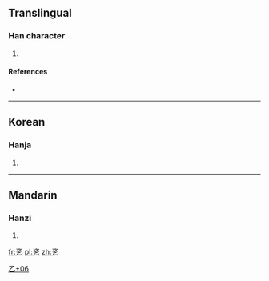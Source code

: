 ==Translingual==

===Han character===
{{Han char|rn=5|rad=乙|as=06|sn=7|four=37717/17717|canj=ION|ids=⿱次乙}}

# {{defn|Han|sort=乙06}}

====References====
* {{Han ref|kx=0084.161|dj=0171.211|hdz=10053.171|uh=4E72|ud=20082}}

----

==Korean==

===Hanja===
{{ko-hanja|hangeul=잘|rv=jal|mr=chal|y=cal}}

# {{defn|lang=ko|sort=乙06}}

----

==Mandarin==

===Hanzi===
{{cmn-hanzi|pin=[[zī]] ([[zi1]])|wg=tzu<sup>1</sup>}}

# {{defn|lang=cmn|sort=乙06}}

[[Category:Korean-only CJKV Characters|乙+06]]

[[fr:乲]]
[[pl:乲]]
[[zh:乲]]